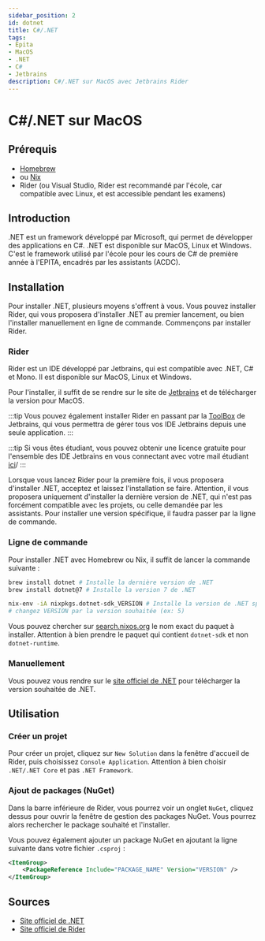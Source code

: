 ```yaml
---
sidebar_position: 2
id: dotnet
title: C#/.NET
tags:
- Epita
- MacOS
- .NET
- C#
- Jetbrains
description: C#/.NET sur MacOS avec Jetbrains Rider
---
```



# C#/.NET sur MacOS

## Prérequis

- [Homebrew](../../Tools/Homebrew)
- ou [Nix](../../Tools/Nix)
- Rider (ou Visual Studio, Rider est recommandé par l'école, car compatible avec Linux, et est accessible pendant les examens)

## Introduction

.NET est un framework développé par Microsoft, qui permet de développer des applications en C#.
.NET est disponible sur MacOS, Linux et Windows.
C'est le framework utilisé par l'école pour les cours de C# de première année à l'EPITA, encadrés par les assistants (ACDC).

## Installation

Pour installer .NET, plusieurs moyens s'offrent à vous.
Vous pouvez installer Rider, qui vous proposera d'installer .NET au premier lancement, ou bien l'installer
manuellement en ligne de commande. Commençons par installer Rider.

### Rider

Rider est un IDE développé par Jetbrains, qui est compatible avec .NET, C# et Mono.
Il est disponible sur MacOS, Linux et Windows.

Pour l'installer, il suffit de se rendre sur le site de [Jetbrains](https://www.jetbrains.com/rider/) et de télécharger la version pour MacOS.

:::tip
Vous pouvez également installer Rider en passant par la [ToolBox](https://www.jetbrains.com/toolbox-app/) de Jetbrains, qui vous permettra de gérer
tous vos IDE Jetbrains depuis une seule application.
:::

:::tip
Si vous êtes étudiant, vous pouvez obtenir une licence gratuite pour l'ensemble des IDE Jetbrains
en vous connectant avec votre mail étudiant [ici](https://www.jetbrains.com/fr-fr/community/education/#students)/
:::

Lorsque vous lancez Rider pour la première fois, il vous proposera d'installer .NET, acceptez et laissez l'installation se faire.
Attention, il vous proposera uniquement d'installer la dernière version de .NET, qui n'est pas forcément compatible avec
les projets, ou celle demandée par les assistants. Pour installer une version spécifique, il faudra passer par la ligne de commande.

### Ligne de commande


Pour installer .NET avec Homebrew ou Nix, il suffit de lancer la commande suivante :

<Tabs>
<TabItem value="brew" label="Brew">

```bash
brew install dotnet # Installe la dernière version de .NET
brew install dotnet@7 # Installe la version 7 de .NET
```

</TabItem>
<TabItem value="nix" label="Nix">

```bash
nix-env -iA nixpkgs.dotnet-sdk_VERSION # Installe la version de .NET spécifiée,
# changez VERSION par la version souhaitée (ex: 5)
```

</TabItem>
</Tabs>

Vous pouvez chercher sur [search.nixos.org](https://search.nixos.org/packages?channel=22.11&show=dotnet-sdk_7&from=0&size=50&sort=relevance&type=packages&query=dotnet)
le nom exact du paquet à installer. Attention à bien prendre le
paquet qui contient `dotnet-sdk` et non `dotnet-runtime`.

### Manuellement

Vous pouvez vous rendre sur le [site officiel de .NET](https://dotnet.microsoft.com/download/dotnet) pour télécharger
la version souhaitée de .NET.

## Utilisation

### Créer un projet

Pour créer un projet, cliquez sur `New Solution` dans la fenêtre d'accueil de Rider, puis choisissez `Console Application`.
Attention à bien choisir `.NET/.NET Core` et pas `.NET Framework`.

### Ajout de packages (NuGet)

Dans la barre inférieure de Rider, vous pourrez voir un onglet `NuGet`, cliquez dessus pour ouvrir la fenêtre de gestion
des packages NuGet. Vous pourrez alors rechercher le package souhaité et l'installer.

Vous pouvez également ajouter un package NuGet en ajoutant la ligne suivante dans votre fichier `.csproj` :

```xml
<ItemGroup>
    <PackageReference Include="PACKAGE_NAME" Version="VERSION" />
</ItemGroup>
```

## Sources

-  [Site officiel de .NET](https://dotnet.microsoft.com/download/dotnet)
-  [Site officiel de Rider](https://www.jetbrains.com/rider/)
